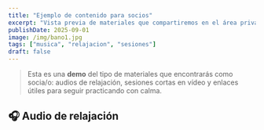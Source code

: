 ```yaml
---
title: "Ejemplo de contenido para socios"
excerpt: "Vista previa de materiales que compartiremos en el área privada: música de relajación, sesiones en vídeo y recursos de calidad."
publishDate: 2025-09-01
image: /img/bano1.jpg
tags: ["musica", "relajacion", "sesiones"]
draft: false
---
```



> Esta es una **demo** del tipo de materiales que encontrarás como socia/o: audios de relajación, sesiones cortas en vídeo y enlaces útiles para seguir practicando con calma.

## 🎧 Audio de relajación

<Audio src="/audio/relax.mp3" title="Relajación guiada — sonido ambiente y respiración" />

---

## 🎬 Sesión breve en YouTube (Shorts)

<YouTube id="c3RqZZLhUG4" title="Respiración consciente" />

---

## 📷 Publicación en Instagram

<Instagram url="https://www.instagram.com/p/DLrXhgsoOQD/" caption="Publicaci��n de Instagram" />
<p class="rounded-xl border bg-white/70 p-4 shadow-sm">
  Visítanos en Instagram para más contenido diario:
  <br />
  <a
    class="btn mt-3 inline-flex"
    href="https://www.instagram.com/p/DLrXhgsoOQD/"
    target="_blank"
    rel="noopener noreferrer"
  >
    Ver publicación en Instagram
  </a>
</p>

---

## 📚 Recurso recomendado (NIH)

Para aprender más sobre los beneficios del yoga, te recomendamos este artículo:

- **Yoga para la salud (NIH)**: <a href="https://salud.nih.gov/recursos-de-salud/nih-noticias-de-salud/yoga-para-la-salud/yoga-para-la-salud" target="_blank" rel="noopener noreferrer">salud.nih.gov</a>

---

### Qué publicaremos regularmente

- Audios cortos de **relajación** y **respiración**.
- Pequeñas sesiones de **asanas** y **movilidad** en vídeo.
- Propuestas de **prácticas semanales**.
- Enlaces a **lecturas** y **recursos verificados**.
